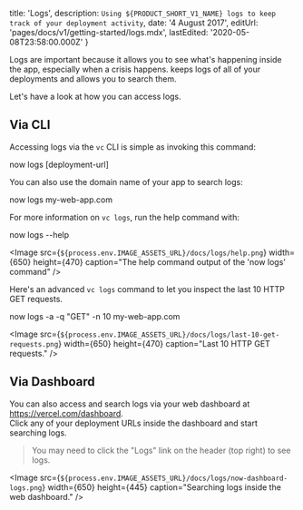 
  title: 'Logs',
  description: `Using ${PRODUCT_SHORT_V1_NAME} logs to keep track of your deployment activity`,
  date: '4 August 2017',
  editUrl: 'pages/docs/v1/getting-started/logs.mdx',
  lastEdited: '2020-05-08T23:58:00.000Z'
}

Logs are important because it allows you to see what's happening inside the app, especially when a crisis happens. <ProductShortV1Name /> keeps logs of all of your deployments and allows you to search them.

Let's have a look at how you can access logs.

## Via CLI

Accessing logs via the `vc` CLI is simple as invoking this command:

<TerminalInput>now logs [deployment-url]</TerminalInput>

You can also use the domain name of your app to search logs:

<TerminalInput>now logs my-web-app.com</TerminalInput>

For more information on `vc logs`, run the help command with:

<TerminalInput>now logs --help</TerminalInput>

<Image
  src={`${process.env.IMAGE_ASSETS_URL}/docs/logs/help.png`}
  width={650}
  height={470}
  caption="The help command output of the 'now logs' command"
/>

Here's an advanced `vc logs` command to let you inspect the last 10 HTTP GET requests.

<TerminalInput>now logs -a -q "GET" -n 10 my-web-app.com</TerminalInput>

<Image
  src={`${process.env.IMAGE_ASSETS_URL}/docs/logs/last-10-get-requests.png`}
  width={650}
  height={470}
  caption="Last 10 HTTP GET requests."
/>

## Via Dashboard

You can also access and search logs via your web dashboard at <https://vercel.com/dashboard>.<br/>
Click any of your deployment URLs inside the dashboard and start searching logs.

> You may need to click the "Logs" link on the header (top right) to see logs.

<Image
  src={`${process.env.IMAGE_ASSETS_URL}/docs/logs/now-dashboard-logs.png`}
  width={650}
  height={445}
  caption="Searching logs inside the web dashboard."
/>

